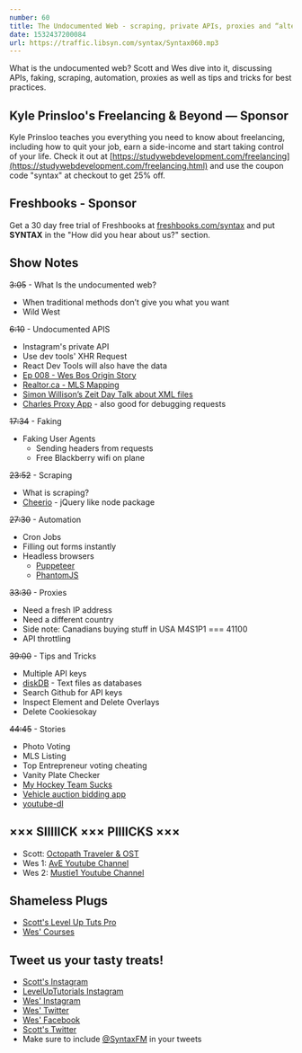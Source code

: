 ```yaml
---
number: 60
title: The Undocumented Web - scraping, private APIs, proxies and “alternative solutions”
date: 1532437200084
url: https://traffic.libsyn.com/syntax/Syntax060.mp3
---
```


What is the undocumented web? Scott and Wes dive into it, discussing APIs, faking, scraping, automation, proxies as well as tips and tricks for best practices.

## Kyle Prinsloo's Freelancing & Beyond — Sponsor

Kyle Prinsloo teaches you everything you need to know about freelancing, including how to quit your job, earn a side-income and start taking control of your life. Check it out at [https://studywebdevelopment.com/freelancing](https://studywebdevelopment.com/freelancing.html) and use the coupon code "syntax" at checkout to get 25% off.

## Freshbooks - Sponsor

Get a 30 day free trial of Freshbooks at [freshbooks.com/syntax](https://freshbooks.com/syntax) and put **SYNTAX** in the "How did you hear about us?" section.

## Show Notes

~~3:05~~ - What Is the undocumented web?

* When traditional methods don’t give you what you want
* Wild West

~~6:10~~ - Undocumented APIS

* Instagram's private API
* Use dev tools' XHR Request
* React Dev Tools will also have the data
* [Ep 008 - Wes Bos Origin Story](https://syntax.fm/show/008/wes-bos-origin-story)
* [Realtor.ca - MLS Mapping](https://www.realtor.ca/)
* [Simon Willison’s Zeit Day Talk about XML files](https://github.com/simonw/datasette)
* [Charles Proxy App](https://www.charlesproxy.com/) - also good for debugging requests

~~17:34~~ - Faking

* Faking User Agents
  * Sending headers from requests
  * Free Blackberry wifi on plane

~~23:52~~ - Scraping

* What is scraping?
* [Cheerio](https://github.com/cheeriojs/cheerio) - jQuery like node package

~~27:30~~ - Automation

* Cron Jobs
* Filling out forms instantly
* Headless browsers
  * [Puppeteer](https://developers.google.com/web/tools/puppeteer/)
  * [PhantomJS](http://phantomjs.org/)

~~33:30~~ - Proxies

* Need a fresh IP address
* Need a different country
* Side note: Canadians buying stuff in USA M4S1P1 === 41100
* API throttling

~~39:00~~ - Tips and Tricks

* Multiple API keys
* [diskDB](https://www.npmjs.com/package/diskdb) - Text files as databases
* Search Github for API keys
* Inspect Element and Delete Overlays
* Delete Cookiesokay

~~44:45~~ - Stories

* Photo Voting
* MLS Listing
* Top Entrepreneur voting cheating
* Vanity Plate Checker
* [My Hockey Team Sucks](https://forwardcourses.com/lectures/346)
* [Vehicle auction bidding app](https://twitter.com/lawjolla/status/1008739031448875008)
* [youtube-dl](https://rg3.github.io/youtube-dl/)

## ××× SIIIIICK ××× PIIIICKS ×××

* Scott: [Octopath Traveler & OST](https://amzn.to/2mvECnS)
* Wes 1: [AvE Youtube Channel](https://www.youtube.com/channel/UChWv6Pn_zP0rI6lgGt3MyfA)
* Wes 2: [Mustie1 Youtube Channel](https://www.youtube.com/channel/UCcSeeATlWJJbXpOZRYOfaDg)

## Shameless Plugs

* [Scott's Level Up Tuts Pro](https://LevelUpTutorials.com/pro)
* [Wes' Courses](https://wesbos.com/courses)

## Tweet us your tasty treats!

* [Scott's Instagram](https://www.instagram.com/stolinski/)
* [LevelUpTutorials Instagram](https://www.instagram.com/LevelUpTutorials/)
* [Wes' Instagram](https://www.instagram.com/wesbos/)
* [Wes' Twitter](https://twitter.com/wesbos)
* [Wes' Facebook](https://www.facebook.com/wesbos.developer)
* [Scott's Twitter](https://twitter.com/stolinski)
* Make sure to include [@SyntaxFM](https://twitter.com/SyntaxFM) in your tweets
